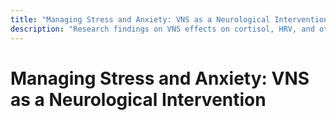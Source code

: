 ```yaml
---
title: "Managing Stress and Anxiety: VNS as a Neurological Intervention"
description: "Research findings on VNS effects on cortisol, HRV, and other stress biomarkers, and applications for anxiety management."
---
```


# Managing Stress and Anxiety: VNS as a Neurological Intervention

